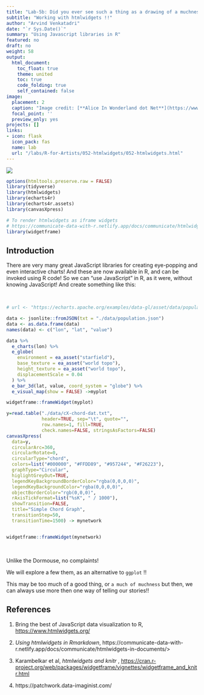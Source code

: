 ```yaml
---
title: "Lab-5b: Did you ever see such a thing as a drawing of a muchness?"
subtitle: "Working with htmlwidgets !!"
author: "Arvind Venkatadri"
date: "`r Sys.Date()`"
summary: "Using Javascript libraries in R"
featured: no
draft: no
weight: 58
output:
  html_document:
    toc_float: true
    theme: united
    toc: true
    code_folding: true
    self_contained: false
image:
  placement: 2
  caption: "Image credit: [**Alice In Wonderland dot Net**](https://www.alice-in-wonderland.net/)"
  focal_point: ''
  preview_only: yes
projects: []
links:
- icon: flask
  icon_pack: fas
  name: lab
  url: "/labs/R-for-Artists/052-htmlwidgets/052-htmlwidgets.html"
---
```


![](featured.jpg)

```r
options(htmltools.preserve.raw = FALSE)
library(tidyverse)
library(htmlwidgets)
library(echarts4r)
library(echarts4r.assets)
library(canvasXpress)

# To render htmlwidgets as iframe widgets
# https://communicate-data-with-r.netlify.app/docs/communicate/htmlwidgets-in-documents/
library(widgetframe)

```


## Introduction

There are very many great JavaScript libraries for creating eye-popping and even interactive charts! And these are now available in R, and can be invoked using R code! So we can "use JavaScript" in R, as it were, without knowing JavaScript! And create something like this:

<br>

```r

# url <- "https://echarts.apache.org/examples/data-gl/asset/data/population.json"

data <- jsonlite::fromJSON(txt = "./data/population.json")
data <- as.data.frame(data)
names(data) <- c("lon", "lat", "value")

data %>% 
  e_charts(lon) %>% 
  e_globe(
    environment = ea_asset("starfield"),
    base_texture = ea_asset("world topo"), 
    height_texture = ea_asset("world topo"),
    displacementScale = 0.04
  ) %>% 
  e_bar_3d(lat, value, coord_system = "globe") %>% 
  e_visual_map(show = FALSE) ->myplot

widgetframe::frameWidget(myplot)

```


```r
y=read.table("./data/cX-chord-dat.txt", 
             header=TRUE, sep="\t", quote="", 
             row.names=1, fill=TRUE, 
             check.names=FALSE, stringsAsFactors=FALSE)
canvasXpress(
  data=y,
  circularArc=360,
  circularRotate=0,
  circularType="chord",
  colors=list("#000000", "#FFDD89", "#957244", "#F26223"),
  graphType="Circular",
  higlightGreyOut=TRUE,
  legendKeyBackgroundBorderColor="rgba(0,0,0,0)",
  legendKeyBackgroundColor="rgba(0,0,0,0)",
  objectBorderColor="rgb(0,0,0)",
  rAxisTickFormat=list("%sK", " / 1000"),
  showTransition=FALSE,
  title="Simple Chord Graph",
  transitionStep=50,
  transitionTime=1500) -> mynetwork


widgetframe::frameWidget(mynetwork)


```

<br>


Unlike the Dormouse, no complaints!

We will explore a few them, as an alternative to `ggplot` !!

This may be too much of a good thing, or `a much of muchness` but then, we can always use  more then one way of telling our stories!!





## References

1. Bring the best of JavaScript data visualization to R, <https://www.htmlwidgets.org/>  

1. *Using htmlwidgets in Rmarkdown*, https://communicate-data-with-r.netlify.app/docs/communicate/htmlwidgets-in-documents/>  

1. Karambelkar et al, *htmlwidgets and knitr *, <https://cran.r-project.org/web/packages/widgetframe/vignettes/widgetframe_and_knitr.html>  


2. https://patchwork.data-imaginist.com/

